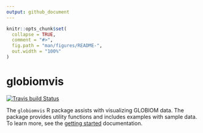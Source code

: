 ```yaml
---
output: github_document
---
```


<!-- README.md is generated from README.Rmd. Please edit that file -->

```r
knitr::opts_chunk$set(
  collapse = TRUE,
  comment = "#>",
  fig.path = "man/figures/README-",
  out.width = "100%"
)
```
# globiomvis

<!-- badges: start -->
[![Travis build Status](https://travis-ci.org/iiasa/globiomvis.svg?branch=master)](https://travis-ci.org/iiasa/globiomvis)
<!-- badges: end -->

The `globiomvis` R package assists with visualizing GLOBIOM data. The package provides utility functions and includes examples with sample data. To learn more, see the [getting started](https://iiasa.github.io/globiomvis/articles/getting_started.html) documentation.
